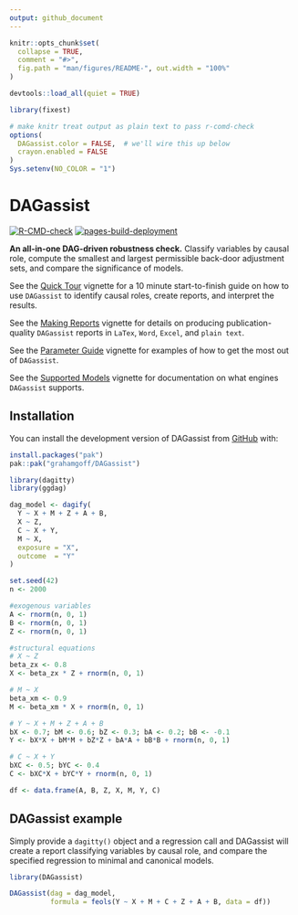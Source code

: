 ```yaml
---
output: github_document
---
```


<!-- README.md is generated from README.Rmd. Please edit that file -->

```r
knitr::opts_chunk$set(
  collapse = TRUE, 
  comment = "#>",
  fig.path = "man/figures/README-", out.width = "100%"
)

devtools::load_all(quiet = TRUE)

library(fixest)
```

```r
# make knitr treat output as plain text to pass r-comd-check
options(
  DAGassist.color = FALSE,  # we'll wire this up below
  crayon.enabled = FALSE
)
Sys.setenv(NO_COLOR = "1")
```

# DAGassist

<!-- badges: start -->
[![R-CMD-check](https://github.com/grahamgoff/DAGassist/actions/workflows/R-CMD-check.yaml/badge.svg)](https://github.com/grahamgoff/DAGassist/actions/workflows/R-CMD-check.yaml)
[![pages-build-deployment](https://github.com/grahamgoff/DAGassist/actions/workflows/pages/pages-build-deployment/badge.svg)](https://github.com/grahamgoff/DAGassist/actions/workflows/pages/pages-build-deployment)
<!-- badges: end -->

**An all-in-one DAG-driven robustness check.**
Classify variables by causal role, compute the smallest and largest permissible back-door adjustment sets, and compare the significance of models.

See the [Quick Tour](https://grahamgoff.github.io/DAGassist/articles/quick-tour.html) vignette for a 10 minute start-to-finish guide on how to use `DAGassist` to identify causal roles, create reports, and interpret the results.

See the [Making Reports](https://grahamgoff.github.io/DAGassist/articles/making-reports.html) vignette for details on producing publication-quality `DAGassist` reports in `LaTex`, `Word`, `Excel`, and `plain text`. 

See the [Parameter Guide](https://grahamgoff.github.io/DAGassist/articles/get-started.html) vignette for examples of how to get the most out of `DAGassist`. 

See the [Supported Models](https://grahamgoff.github.io/DAGassist/articles/compatability.html) vignette for documentation on what engines `DAGassist` supports.

## Installation

You can install the development version of DAGassist from [GitHub](https://github.com/grahamgoff/DAGassist) with:

```r
install.packages("pak")
pak::pak("grahamgoff/DAGassist")
```

```r
library(dagitty)
library(ggdag)

dag_model <- dagify(
  Y ~ X + M + Z + A + B,
  X ~ Z,
  C ~ X + Y,
  M ~ X,
  exposure = "X",
  outcome  = "Y"
)

set.seed(42)
n <- 2000

#exogenous variables
A <- rnorm(n, 0, 1)
B <- rnorm(n, 0, 1)
Z <- rnorm(n, 0, 1)

#structural equations
# X ~ Z
beta_zx <- 0.8
X <- beta_zx * Z + rnorm(n, 0, 1)

# M ~ X
beta_xm <- 0.9
M <- beta_xm * X + rnorm(n, 0, 1)

# Y ~ X + M + Z + A + B
bX <- 0.7; bM <- 0.6; bZ <- 0.3; bA <- 0.2; bB <- -0.1
Y <- bX*X + bM*M + bZ*Z + bA*A + bB*B + rnorm(n, 0, 1)

# C ~ X + Y 
bXC <- 0.5; bYC <- 0.4
C <- bXC*X + bYC*Y + rnorm(n, 0, 1)

df <- data.frame(A, B, Z, X, M, Y, C)
```

## DAGassist example

Simply provide a `dagitty()` object and a regression call and DAGassist will create a report classifying variables by causal role, and compare the specified regression to minimal and canonical models. 

```r
library(DAGassist) 

DAGassist(dag = dag_model, 
          formula = feols(Y ~ X + M + C + Z + A + B, data = df))
```

